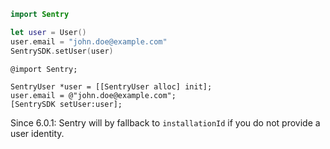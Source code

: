 ```swift
import Sentry

let user = User()
user.email = "john.doe@example.com"
SentrySDK.setUser(user)
```

```objc
@import Sentry;

SentryUser *user = [[SentryUser alloc] init];
user.email = @"john.doe@example.com";
[SentrySDK setUser:user];
```

Since 6.0.1: Sentry will by fallback to `installationId` if you do not provide a user identity.
